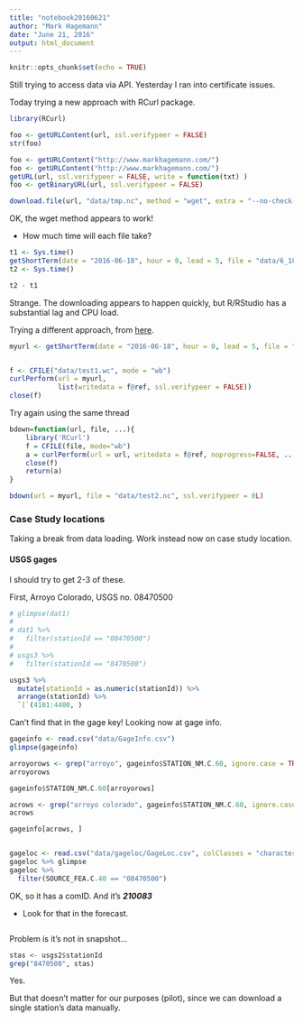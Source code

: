 ```yaml
---
title: "notebook20160621"
author: "Mark Hagemann"
date: "June 21, 2016"
output: html_document
---
```


```r
knitr::opts_chunk$set(echo = TRUE)
```

Still trying to access data via API. Yesterday I ran into certificate issues.

Today trying a new approach with RCurl package.

```r
library(RCurl)

foo <- getURLContent(url, ssl.verifypeer = FALSE)
str(foo)

foo <- getURLContent("http://www.markhagemann.com/")
foo <- getURLContent("http://www.markhagemann.com/")
getURL(url, ssl.verifypeer = FALSE, write = function(txt) )
foo <- getBinaryURL(url, ssl.verifypeer = FALSE)

download.file(url, "data/tmp.nc", method = "wget", extra = "--no-check-certificate")

```

OK, the wget method appears to work! 

- How much time will each file take?

```r
t1 <- Sys.time()
getShortTerm(date = "2016-06-18", hour = 0, lead = 5, file = "data/6_18_0z_5l.nc", quiet = TRUE)
t2 <- Sys.time()

t2 - t1
```

Strange. The downloading appears to happen quickly, but R/RStudio has a substantial lag and CPU load.

Trying a different approach, from [here](http://stackoverflow.com/questions/14426359/downloading-large-files-with-r-rcurl-efficiently).

```r

myurl <- getShortTerm(date = "2016-06-18", hour = 0, lead = 5, file = "data/6_18_0z_5l.nc", quiet = TRUE, download = FALSE)


f <- CFILE("data/test1.wc", mode = "wb")
curlPerform(url = myurl, 
            list(writedata = f@ref, ssl.verifypeer = FALSE))
close(f)
```


Try again using the same thread

```r
bdown=function(url, file, ...){
    library('RCurl')
    f = CFILE(file, mode="wb")
    a = curlPerform(url = url, writedata = f@ref, noprogress=FALSE, ...)
    close(f)
    return(a)
}

bdown(url = myurl, file = "data/test2.nc", ssl.verifypeer = 0L)
```

### Case Study locations

Taking a break from data loading. Work instead now on case study location.

#### USGS gages

I should try to get 2-3 of these. 

First, Arroyo Colorado, USGS no. 08470500

```r
# glimpse(dat1)
# 
# dat1 %>% 
#   filter(stationId == "08470500")
# 
# usgs3 %>% 
#   filter(stationId == "8470500")

usgs3 %>% 
  mutate(stationId = as.numeric(stationId)) %>% 
  arrange(stationId) %>% 
  `[`(4101:4400, )
```

Can't find that in the gage key! Looking now at gage info.

```r
gageinfo <- read.csv("data/GageInfo.csv")
glimpse(gageinfo)

arroyorows <- grep("arroyo", gageinfo$STATION_NM.C.60, ignore.case = TRUE)
arroyorows

gageinfo$STATION_NM.C.60[arroyorows]

acrows <- grep("arroyo colorado", gageinfo$STATION_NM.C.60, ignore.case = TRUE)
acrows

gageinfo[acrows, ]


gageloc <- read.csv("data/gageloc/GageLoc.csv", colClasses = "character")
gageloc %>% glimpse
gageloc %>% 
  filter(SOURCE_FEA.C.40 == "08470500")
```

OK, so it has a comID. And it's ***210083***

- Look for that in the forecast. 

```r

```

Problem is it's not in snapshot...

```r
stas <- usgs2$stationId
grep("8470500", stas)
```

Yes. 

But that doesn't matter for our purposes (pilot), since we can download a single station's data manually.


